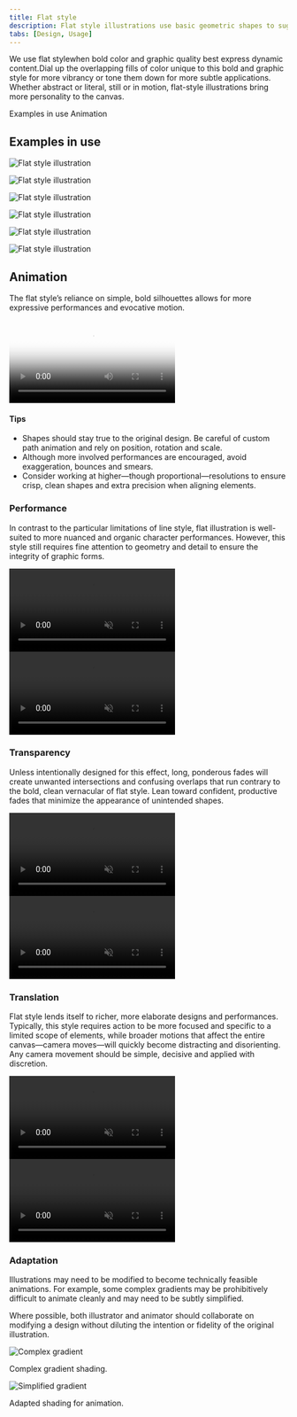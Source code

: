 ```yaml
---
title: Flat style
description: Flat style illustrations use basic geometric shapes to suggest people, objects, places and concepts using elements such as grid and color.
tabs: [Design, Usage]
---
```


<PageDescription>

We use flat stylewhen bold color and graphic quality best express dynamic content.Dial up the overlapping fills of color unique to this bold and graphic style for more vibrancy or tone them down for more subtle applications. Whether abstract or literal, still or in motion, flat-style illustrations bring more personality to the canvas.

</PageDescription>

<AnchorLinks>
  <AnchorLink>Examples in use</AnchorLink>
  <AnchorLink>Animation</AnchorLink>
</AnchorLinks>

## Examples in use

<Row className="mock-gallery">

<Column colMd={4} colLg={8}>

![Flat style illustration](./images/Usage-ex1.png)

</Column>

<Column colMd={4} colLg={4}>

![Flat style illustration](./images/Usage-ex2.png)

</Column>

</Row>

<Row className="mock-gallery">

<Column colMd={4} colLg={4}>

![Flat style illustration](./images/Usage-ex3.png)

</Column>

<Column colMd={4} colLg={8}>

![Flat style illustration](./images/Usage-ex4.png)

</Column>

</Row>

<Row className="mock-gallery">

<Column colMd={4} colLg={8}>

![Flat style illustration](./images/Usage-ex5.png)

</Column>

<Column colMd={4} colLg={4}>

![Flat style illustration](./images/Usage-ex6.png)

</Column>

</Row>

## Animation

The flat style’s reliance on simple, bold silhouettes allows for more expressive performances and evocative motion.

<Video
  poster="/images/illustration/fs-usage-hero.png"
  src="/videos/illustration/fs-usage-hero.mp4"
/>

#### Tips
- Shapes should stay true to the original design. Be careful of custom path animation and rely on position, rotation and scale.
- Although more involved performances are encouraged, avoid exaggeration, bounces and smears.
- Consider working at higher—though proportional—resolutions to ensure crisp, clean shapes and extra precision when aligning elements.


### Performance

In contrast to the particular limitations of line style, flat illustration is well-suited to more nuanced and organic character performances. However, this style still requires fine attention to geometry and detail to ensure the integrity of graphic forms. 

<Row className="mock-gallery">

<Column colMd={4} colLg={4}>

<GifPlayer className="video-player">

<Video src="/videos/illustration/performance-1.mp4" autoPlay loop="on" muted/>

![Gradient usage](/images/illustration/performance-1.png)

</GifPlayer>

</Column>

<Column colMd={4} colLg={4}>

<GifPlayer color="dark" className="video-player">

<Video src="/videos/illustration/performance-2.mp4" autoPlay loop="on" muted/>

![Gradient usage](/images/illustration/performance-2.png)

</GifPlayer>

</Column>

</Row>

### Transparency

Unless intentionally designed for this effect, long, ponderous fades will create unwanted intersections and confusing overlaps that run contrary to the bold, clean vernacular of flat style. Lean toward confident, productive fades that minimize the appearance of unintended shapes.

<DoDontRow>

<DoDont type="do" caption="Use solid color to maintain clean graphic shapes.">
<GifPlayer className="video-player">

<Video src="/videos/illustration/transparency-do.mp4" autoPlay loop="on" muted/>

![Offset do](/images/illustration/transparency-do.png)

</GifPlayer>
</DoDont>

<DoDont type="dont" caption="Avoid transparency, overlapping shapes, and intersections.">
<GifPlayer className="video-player">

<Video src="/videos/illustration/transparency-dont.mp4" autoPlay loop="on" muted/>

![Offset don't](/images/illustration/transparency-dont.png)

</GifPlayer>
</DoDont>
  
</DoDontRow>

### Translation

Flat style lends itself to richer, more elaborate designs and performances. Typically, this style requires action to be more focused and specific to a limited scope of elements, while broader motions that affect the entire canvas—camera moves—will quickly become distracting and disorienting. Any camera movement should be simple, decisive and applied with discretion.

<DoDontRow>

<DoDont type="do" caption="Stick to simple, decisive camera movements.">
<GifPlayer className="video-player">

<Video src="/videos/illustration/fs-translation-do.mp4" autoPlay loop="on" muted/>

![Offset do](/images/illustration/fs-translation-do.png)

</GifPlayer>
</DoDont>

<DoDont type="dont" caption="Avoid complex, distracting camera movements.">
<GifPlayer className="video-player">

<Video src="/videos/illustration/fs-translation-dont.mp4" autoPlay loop="on" muted/>

![Offset don't](/images/illustration/fs-translation-dont.png)

</GifPlayer>
</DoDont>
  
</DoDontRow>

### Adaptation

Illustrations may need to be modified to become technically feasible animations. For example, some complex gradients may be prohibitively difficult to animate cleanly and may need to be subtly simplified. 

Where possible, both illustrator and animator should collaborate on modifying a design without diluting the intention or fidelity of the original illustration.

<Row className="mock-gallery">

<Column colMd={4} colLg={4}>

![Complex gradient](./images/adaptation-1.png)

<Caption>Complex gradient shading.</Caption>

</Column>

<Column colMd={4} colLg={4}>

![Simplified gradient](./images/adaptation-2.png)

<Caption>Adapted shading for animation.</Caption>

</Column>

</Row>
